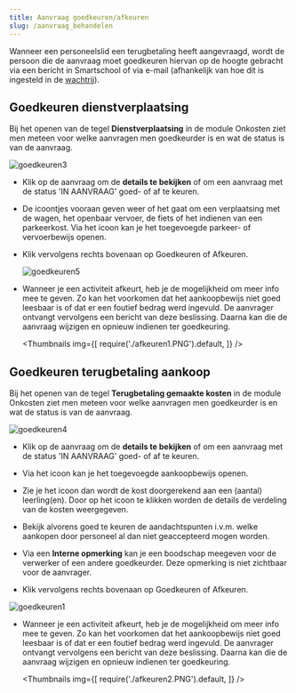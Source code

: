 ```yaml
---
title: Aanvraag goedkeuren/afkeuren
slug: /aanvraag_behandelen
---
```


Wanneer een personeelslid een terugbetaling heeft aangevraagd, wordt de persoon die de aanvraag moet goedkeuren hiervan op de hoogte gebracht via een bericht in Smartschool of via e-mail (afhankelijk van hoe dit is ingesteld in de [wachtrij](/onkosten/voorbereiding_beheer/#wachtrij-aanmaken)). 

## Goedkeuren dienstverplaatsing

Bij het openen van de tegel **Dienstverplaatsing** in de module Onkosten ziet men meteen voor welke aanvragen men goedkeurder is en wat de status is van de aanvraag. 

![goedkeuren3](./goedkeuren3.PNG)

- Klik op de aanvraag om de **details te bekijken** of om een aanvraag met de status 'IN AANVRAAG' goed- of af te keuren. 
- De icoontjes vooraan geven weer of het gaat om een verplaatsing met de wagen, het openbaar vervoer, de fiets of het indienen van een parkeerkost. Via het icoon <LegacyAction img="document.PNG"/> kan je het toegevoegde parkeer- of vervoerbewijs openen.
- Klik vervolgens rechts bovenaan op Goedkeuren of Afkeuren. 

    ![goedkeuren5](./goedkeuren5.PNG)
- Wanneer je een activiteit afkeurt, heb je de mogelijkheid om meer info mee te geven. Zo kan het voorkomen dat het aankoopbewijs niet goed leesbaar is of dat er een foutief bedrag werd ingevuld. De aanvrager ontvangt vervolgens een bericht van deze beslissing. Daarna kan die de aanvraag wijzigen en opnieuw indienen ter goedkeuring. 

    <Thumbnails img={[
       require('./afkeuren1.PNG').default, 
    ]} />

## Goedkeuren terugbetaling aankoop

Bij het openen van de tegel **Terugbetaling gemaakte kosten** in de module Onkosten ziet men meteen voor welke aanvragen men goedkeurder is en wat de status is van de aanvraag. 

![goedkeuren4](./goedkeuren4.PNG)

- Klik op de aanvraag om de **details te bekijken** of om een aanvraag met de status 'IN AANVRAAG' goed- of af te keuren. 

- Via het icoon <LegacyAction img="document.PNG"/> kan je het toegevoegde aankoopbewijs openen.
- Zie je het icoon <LegacyAction img="leerling.PNG"/> dan wordt de kost doorgerekend aan een (aantal) leerling(en). Door op het icoon te klikken worden de details de verdeling van de kosten weergegeven.
- Bekijk alvorens goed te keuren de aandachtspunten i.v.m. welke aankopen door personeel al dan niet geaccepteerd mogen worden.  
- Via een **Interne opmerking** kan je een boodschap meegeven voor de verwerker of een andere goedkeurder. Deze opmerking is niet zichtbaar voor de aanvrager. 
- Klik vervolgens rechts bovenaan op Goedkeuren of Afkeuren. 

 ![goedkeuren1](./goedkeuren1.PNG)

- Wanneer je een activiteit afkeurt, heb je de mogelijkheid om meer info mee te geven. Zo kan het voorkomen dat het aankoopbewijs niet goed leesbaar is of dat er een foutief bedrag werd ingevuld. De aanvrager ontvangt vervolgens een bericht van deze beslissing. Daarna kan die de aanvraag wijzigen en opnieuw indienen ter goedkeuring. 

    <Thumbnails img={[
       require('./afkeuren2.PNG').default, 
    ]} />
